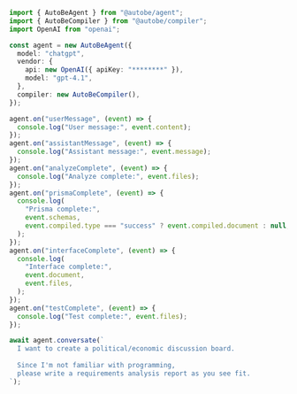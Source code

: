 ```typescript filename="src/main.ts" showLineNumbers {14-39}
import { AutoBeAgent } from "@autobe/agent";
import { AutoBeCompiler } from "@autobe/compiler";
import OpenAI from "openai";

const agent = new AutoBeAgent({
  model: "chatgpt",
  vendor: {
    api: new OpenAI({ apiKey: "********" }),
    model: "gpt-4.1",
  },
  compiler: new AutoBeCompiler(),
});

agent.on("userMessage", (event) => {
  console.log("User message:", event.content);
});
agent.on("assistantMessage", (event) => {
  console.log("Assistant message:", event.message);
});
agent.on("analyzeComplete", (event) => {
  console.log("Analyze complete:", event.files);
});
agent.on("prismaComplete", (event) => {
  console.log(
    "Prisma complete:",
    event.schemas,
    event.compiled.type === "success" ? event.compiled.document : null,
  );
});
agent.on("interfaceComplete", (event) => {
  console.log(
    "Interface complete:",
    event.document,
    event.files,
  );
});
agent.on("testComplete", (event) => {
  console.log("Test complete:", event.files);
});

await agent.conversate(`
  I want to create a political/economic discussion board.
  
  Since I'm not familiar with programming, 
  please write a requirements analysis report as you see fit.
`);
```